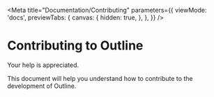 
<Meta
  title="Documentation/Contributing"
  parameters={{
    viewMode: 'docs',
    previewTabs: {
      canvas: {
        hidden: true,
      },
    },
  }}
/>

# Contributing to Outline

<outline-heading level="h2" levelsize="3xl" levelstyle="light">Your help is appreciated.</outline-heading>

<div class="prose">
  <p>
    This document will help you understand how to contribute to the development
    of Outline.
  </p>
</div>
